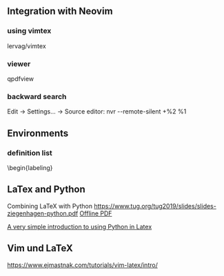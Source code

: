 == Integration with Neovim ==

=== using vimtex ===
lervag/vimtex

=== viewer ===
qpdfview

=== backward search ===
Edit -> Settings... -> Source editor: nvr --remote-silent +%2 %1

== Environments ==

=== definition list ===
\begin{labeling}

== LaTex and Python ==
Combining LaTeX with Python https://www.tug.org/tug2019/slides/slides-ziegenhagen-python.pdf [[file:slides-ziegenhagen-python.pdf | Offline PDF]]

[[https://www.12000.org/my_notes/python_in_latex/index.htm |A very simple introduction to using Python in Latex]]

== Vim und LaTeX ==
https://www.ejmastnak.com/tutorials/vim-latex/intro/

